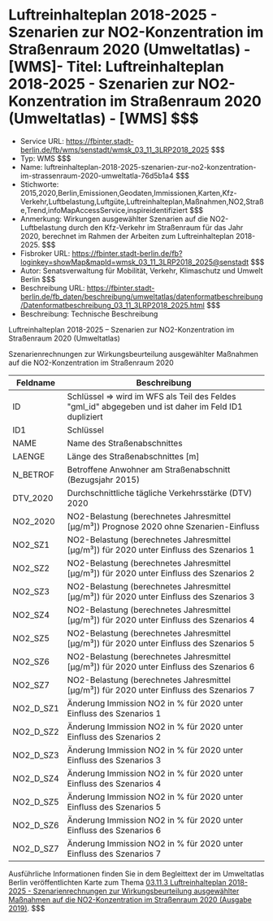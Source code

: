 # Luftreinhalteplan 2018-2025 - Szenarien zur NO2-Konzentration im Straßenraum 2020 (Umweltatlas) - [WMS]- Titel: Luftreinhalteplan 2018-2025 - Szenarien zur NO2-Konzentration im Straßenraum 2020 (Umweltatlas) - [WMS] $$$
- Service URL: https://fbinter.stadt-berlin.de/fb/wms/senstadt/wmsk_03_11_3LRP2018_2025 $$$
- Typ: WMS $$$
- Name: luftreinhalteplan-2018-2025-szenarien-zur-no2-konzentration-im-strassenraum-2020-umweltatla-76d5b1a4 $$$
- Stichworte: 2015,2020,Berlin,Emissionen,Geodaten,Immissionen,Karten,Kfz-Verkehr,Luftbelastung,Luftgüte,Luftreinhalteplan,Maßnahmen,NO2,Straße,Trend,infoMapAccessService,inspireidentifiziert $$$
- Anmerkung: Wirkungen ausgewählter Szenarien auf die NO2-Luftbelastung durch den Kfz-Verkehr im Straßenraum für das Jahr 2020, berechnet im Rahmen der Arbeiten zum Luftreinhalteplan 2018-2025. $$$
- Fisbroker URL: https://fbinter.stadt-berlin.de/fb?loginkey=showMap&mapId=wmsk_03_11_3LRP2018_2025@senstadt $$$
- Autor: Senatsverwaltung für Mobilität, Verkehr, Klimaschutz und Umwelt Berlin $$$
- Beschreibung URL: https://fbinter.stadt-berlin.de/fb_daten/beschreibung/umweltatlas/datenformatbeschreibung/Datenformatbeschreibung_03_11_3LRP2018_2025.html $$$
- Beschreibung: Technische Beschreibung 

Luftreinhalteplan 2018-2025 – Szenarien zur NO2-Konzentration im Straßenraum 2020 (Umweltatlas)

Szenarienrechnungen zur Wirkungsbeurteilung ausgewählter Maßnahmen auf die NO2-Konzentration im Straßenraum 2020

| Feldname    | Beschreibung                                                                                          |
| ----------- | ----------------------------------------------------------------------------------------------------- |
| ID          | Schlüssel => wird im WFS als Teil des Feldes "gml\_id" abgegeben und ist daher im Feld ID1 dupliziert |
| ID1         | Schlüssel                                                                                             |
| NAME        | Name des Straßenabschnittes                                                                           |
| LAENGE      | Länge des Straßenabschnittes \[m\]                                                                    |
| N\_BETROF   | Betroffene Anwohner am Straßenabschnitt (Bezugsjahr 2015)                                             |
| DTV\_2020   | Durchschnittliche tägliche Verkehrsstärke (DTV) 2020                                                  |
| NO2\_2020   | NO2-Belastung (berechnetes Jahresmittel \[µg/m³\]) Prognose 2020 ohne Szenarien-Einfluss              |
| NO2\_SZ1    | NO2-Belastung (berechnetes Jahresmittel \[μg/m³\]) für 2020 unter Einfluss des Szenarios 1            |
| NO2\_SZ2    | NO2-Belastung (berechnetes Jahresmittel \[μg/m³\]) für 2020 unter Einfluss des Szenarios 2            |
| NO2\_SZ3    | NO2-Belastung (berechnetes Jahresmittel \[μg/m³\]) für 2020 unter Einfluss des Szenarios 3            |
| NO2\_SZ4    | NO2-Belastung (berechnetes Jahresmittel \[μg/m³\]) für 2020 unter Einfluss des Szenarios 4            |
| NO2\_SZ5    | NO2-Belastung (berechnetes Jahresmittel \[μg/m³\]) für 2020 unter Einfluss des Szenarios 5            |
| NO2\_SZ6    | NO2-Belastung (berechnetes Jahresmittel \[μg/m³\]) für 2020 unter Einfluss des Szenarios 6            |
| NO2\_SZ7    | NO2-Belastung (berechnetes Jahresmittel \[μg/m³\]) für 2020 unter Einfluss des Szenarios 7            |
| NO2\_D\_SZ1 | Änderung Immission NO2 in % für 2020 unter Einfluss des Szenarios 1                                   |
| NO2\_D\_SZ2 | Änderung Immission NO2 in % für 2020 unter Einfluss des Szenarios 2                                   |
| NO2\_D\_SZ3 | Änderung Immission NO2 in % für 2020 unter Einfluss des Szenarios 3                                   |
| NO2\_D\_SZ4 | Änderung Immission NO2 in % für 2020 unter Einfluss des Szenarios 4                                   |
| NO2\_D\_SZ5 | Änderung Immission NO2 in % für 2020 unter Einfluss des Szenarios 5                                   |
| NO2\_D\_SZ6 | Änderung Immission NO2 in % für 2020 unter Einfluss des Szenarios 6                                   |
| NO2\_D\_SZ7 | Änderung Immission NO2 in % für 2020 unter Einfluss des Szenarios 7                                   |

Ausführliche Informationen finden Sie in dem Begleittext der im Umweltatlas Berlin veröffentlichten Karte zum Thema [03.11.3 Luftreinhalteplan 2018-2025 - Szenarienrechnungen zur Wirkungsbeurteilung ausgewählter Maßnahmen auf die NO2-Konzentration im Straßenraum 2020 (Ausgabe 2019)](https://www.berlin.de/umweltatlas/luft/strassenverkehr-emissionen-und-immissionen/2016/zusammenfassung/ "03.11.3 Luftreinhalteplan 2018-2025 - Szenarienrechnungen zur Wirkungsbeurteilung ausgewählter Maßnahmen auf die NO2-Konzentration im Straßenraum 2020 (Ausgabe 2019)"). $$$
